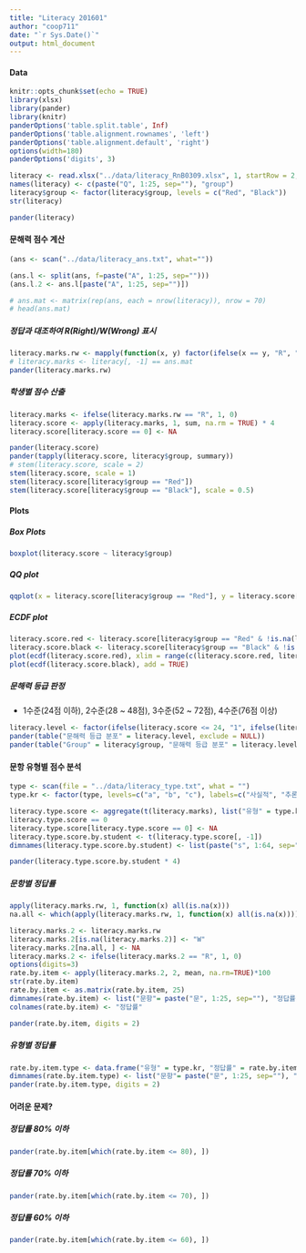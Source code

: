 ```yaml
---
title: "Literacy 201601"
author: "coop711"
date: "`r Sys.Date()`"
output: html_document
---
```


#### Data 

<!--#### Excel 자료 읽어들이기 

* excel 파일을 잘 읽어들이는 `xlsx` 패키지를 올려놓고, 자료구조에 맞춰 argument 설정.
    * Sheet 번호, startRow, colIndex, header 의 용도 파악. 
-->

```r
knitr::opts_chunk$set(echo = TRUE)
library(xlsx)
library(pander)
library(knitr)
panderOptions('table.split.table', Inf)
panderOptions('table.alignment.rownames', 'left')
panderOptions('table.alignment.default', 'right')
options(width=180)
panderOptions('digits', 3)
```

```r
literacy <- read.xlsx("../data/literacy_RnB0309.xlsx", 1, startRow = 2, endRow  = 66, colIndex = 20:45, colClasses=c(rep("character", 26)), header = TRUE)
names(literacy) <- c(paste("Q", 1:25, sep=""), "group")
literacy$group <- factor(literacy$group, levels = c("Red", "Black"))
str(literacy)
```

```r
pander(literacy)
```

#### 문해력 점수 계산

<!--* 정답 맞춰보기
    * 정답 읽어들이기. `what=""`로 설정하여 `char`취급. 
-->

```r
(ans <- scan("../data/literacy_ans.txt", what=""))
```

<!--* 각 학생들의 답안과 맞춰보기 위하여 정답표 작성.
    * 문항별로 정답과 비교하기 위하여 각 문항을 리스트의 원소로 분리
    * `split()` 의 기능과 한계에 유의. `factor` 성격으로부터 `1, 10, 11, ..., 2, 20, ..., 3, 4, 5, ... , 9`로 순서를 잡게 되므로 다시 한번 정리할 필요.
-->
    
    
```r
(ans.l <- split(ans, f=paste("A", 1:25, sep="")))
(ans.l.2 <- ans.l[paste("A", 1:25, sep="")])

# ans.mat <- matrix(rep(ans, each = nrow(literacy)), nrow = 70)
# head(ans.mat)
```

##### 정답과 대조하여 R(Right)/W(Wrong) 표시 
    
<!--* 채점표라는 의미의 `literacy.marks` 로 저장-->
    
```r
literacy.marks.rw <- mapply(function(x, y) factor(ifelse(x == y, "R", "W")), y = ans.l.2, literacy[, -26])
# literacy.marks <- literacy[, -1] == ans.mat
pander(literacy.marks.rw)
```

##### 학생별 점수 산출

<!--+ 정답을 집계하기 위하여 "R" 갯수를 다시 산출하는 `ifelse()` 적용.
    + 4점씩 곱하면 100점 만점 기준의 점수가 됨. 
    + 조사표는 작성해서 제출했지만 빈칸이 있는 경우는 그 문항을 0점 처리, 결석의 경우는 점수가 모두 0으로 나오는 경우를  NA처리 
-->

```r
literacy.marks <- ifelse(literacy.marks.rw == "R", 1, 0)
literacy.score <- apply(literacy.marks, 1, sum, na.rm = TRUE) * 4
literacy.score[literacy.score == 0] <- NA
```

```r
pander(literacy.score)
pander(tapply(literacy.score, literacy$group, summary))
# stem(literacy.score, scale = 2)
stem(literacy.score, scale = 1)
stem(literacy.score[literacy$group == "Red"])
stem(literacy.score[literacy$group == "Black"], scale = 0.5)
```

#### Plots

##### Box Plots

```r
boxplot(literacy.score ~ literacy$group)
```

##### QQ plot

```r
qqplot(x = literacy.score[literacy$group == "Red"], y = literacy.score[literacy$group == "Black"], xlab = "Red", ylab = "Black")
```

##### ECDF plot

```r
literacy.score.red <- literacy.score[literacy$group == "Red" & !is.na(literacy.score)]
literacy.score.black <- literacy.score[literacy$group == "Black" & !is.na(literacy.score)]
plot(ecdf(literacy.score.red), xlim = range(c(literacy.score.red, literacy.score.black)), col = "red", main = "ECDF")
plot(ecdf(literacy.score.black), add = TRUE)
```

##### 문해력 등급 판정
    
* 1수준(24점 이하), 2수준(28 ~ 48점), 3수준(52 ~ 72점), 4수준(76점 이상) 
    
```r
literacy.level <- factor(ifelse(literacy.score <= 24, "1", ifelse(literacy.score <= 48, "2", ifelse(literacy.score <= 72, "3", "4"))), levels = 1:4)
pander(table("문해력 등급 분포" = literacy.level, exclude = NULL))
pander(table("Group" = literacy$group, "문해력 등급 분포" = literacy.level, exclude = NULL))
```

#### 문항 유형별 점수 분석

```r
type <- scan(file = "../data/literacy_type.txt", what = "")
type.kr <- factor(type, levels=c("a", "b", "c"), labels=c("사실적", "추론적", "비판적"))
```

<!--* 유형별 점수 파악
    * 왜 `literacy.marks`의 전치행렬을 사용하고 있는지 이해 필요.
    * 변수들은 사실상 각 학생을 나타내므로 변수명을 `s1, s2, ...` 등으로 바꿈.
    * 일부 문항의 응답이 NA이면 그 문항을 0점 처리, 결석이면 NA 처리. 
-->

```r
literacy.type.score <- aggregate(t(literacy.marks), list("유형" = type.kr), sum, na.rm = TRUE)
literacy.type.score == 0
literacy.type.score[literacy.type.score == 0] <- NA
literacy.type.score.by.student <- t(literacy.type.score[, -1])
dimnames(literacy.type.score.by.student) <- list(paste("s", 1:64, sep=""), paste(levels(type.kr), c("(52점)", "(36점)", "(12점)"), sep=""))
```

```r
pander(literacy.type.score.by.student * 4)
```

##### 문항별 정답률

<!--* 결석한 경우와 일부 문항에 답을 내지 않은 경우를 구분하는 것이 핵심.
    + `literacy.marks`를 그대로 이용하면 쉽게 계산되나, `is.na`학습 목적으로 `literacy.mark.rw`에서 출발
    + 모든 문항에 NA로 답한 결석한 학생들의 인덱스를 먼저 찾아내고,
-->

```r
apply(literacy.marks.rw, 1, function(x) all(is.na(x)))
na.all <- which(apply(literacy.marks.rw, 1, function(x) all(is.na(x))))
```

<!--* 정답률 계산
    + NA를 모두 오답처리한 후, 결석한 학생들만 다시 NA로 정정.
    + TRUE의 갯수를 합하여 평균. 
-->

```r
literacy.marks.2 <- literacy.marks.rw
literacy.marks.2[is.na(literacy.marks.2)] <- "W"
literacy.marks.2[na.all, ] <- NA
literacy.marks.2 <- ifelse(literacy.marks.2 == "R", 1, 0)
options(digits=3)
rate.by.item <- apply(literacy.marks.2, 2, mean, na.rm=TRUE)*100
str(rate.by.item)
rate.by.item <- as.matrix(rate.by.item, 25)
dimnames(rate.by.item) <- list("문항"= paste("문", 1:25, sep=""), "정답률"="정답률")
colnames(rate.by.item) <- "정답률"
```

```r
pander(rate.by.item, digits = 2)
```

##### 유형별 정답률

```r
rate.by.item.type <- data.frame("유형" = type.kr, "정답률" = rate.by.item)
dimnames(rate.by.item.type) <- list("문항"= paste("문", 1:25, sep=""), "유형과 정답률"=c("유형", "정답률"))
pander(rate.by.item.type, digits = 2)
```

<!--* `replace()`를 이용하면, 

```r
(literacy.marks.3 <- replace(literacy.marks.rw, is.na(literacy.marks.rw), "W"))
literacy.marks.3[na.all, ] <- NA
literacy.marks.3
```
-->

#### 어려운 문제?

##### 정답률 80% 이하

```r
pander(rate.by.item[which(rate.by.item <= 80), ])
```

##### 정답률 70% 이하

```r
pander(rate.by.item[which(rate.by.item <= 70), ])
```

##### 정답률 60% 이하

```r
pander(rate.by.item[which(rate.by.item <= 60), ])
```

<!--## Data 정리

```r
save.image("literacy_201601v2.rda")
```
-->